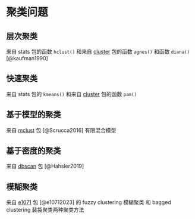 # 聚类问题 {#sec-clustering-problems}

## 层次聚类 {#sec-hierarchical-clustering}

来自 stats 包的函数 `hclust()` 和来自 [cluster](https://cran.r-project.org/web/packages/cluster/index.html) 包的函数 `agnes()` 和函数 `diana()` [@kaufman1990]

## 快速聚类 {#sec-partitioning-clustering}

来自 stats 包的 `kmeans()` 和来自 [cluster](https://cran.r-project.org/web/packages/cluster/index.html) 包的函数 `pam()`

## 基于模型的聚类 {#sec-model-based-clustering}

来自 [mclust](https://mclust-org.github.io/mclust/) 包 [@Scrucca2016] 有限混合模型

## 基于密度的聚类 {#sec-density-based-clusting}

来自 [dbscan](https://cran.r-project.org/web/packages/dbscan/index.html) 包 [@Hahsler2019]

## 模糊聚类 {#sec-fuzzy-clustering}

来自 [e1071](https://cran.r-project.org/web/packages/e1071/index.html) 包 [@e10712023] 的 fuzzy clustering 模糊聚类 和 bagged clustering 装袋聚类两种聚类方法
